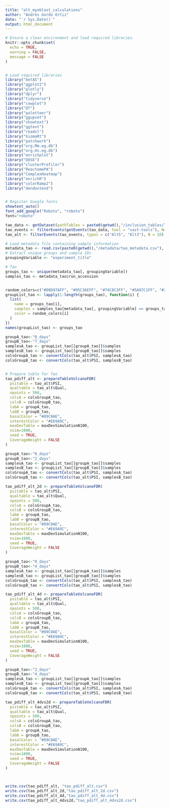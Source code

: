```yaml
---
title: "alt_myoblast_calculations"
author: "Andrés Gordo Ortiz"
date: "`r Sys.Date()`"
output: html_document
---
```


```r
# Ensure a clean environment and load required libraries.
knitr::opts_chunk$set(
  echo = TRUE,
  warning = FALSE,
  message = FALSE
)


# Load required libraries
library("betAS")
library("ggplot2")
library("plotly")
library("dplyr")
library("tidyverse")
library("cowplot")
library("DT")
library("paletteer")
library("ggupset")
library("showtext")
library("ggtext")
library("readxl")
library("biomaRt")
library("patchwork")
library("org.Mm.eg.db")
library("org.Hs.eg.db")
library("enrichplot")
library("DOSE")
library("clusterProfiler")
library("ReactomePA")
library("ComplexHeatmap")
library("enrichR")
library("colorRamp2")
library("dendextend")


# Register Google fonts
showtext_auto()
font_add_google("Roboto", "roboto")
font="roboto"
```

```r
tao_data <- getDataset(pathTables = paste0(getwd(),"/inclusion_tables/Tao_INCLUSION_LEVELS_FULL-mm10.tab"), tool = "vast-tools")
tao_events <- filterEvents(getEvents(tao_data, tool = "vast-tools"), N=10) # Extract alternative splicing events
tao_alt <- filterEvents(tao_events, types = c("Alt5", "Alt3"), N = 10)

# Load metadata file containing sample information
metadata_tao <- read.csv(paste0(getwd(),"/metadata/tao_metadata.csv"), sep = ",")
# Extract unique groups and sample IDs
groupingVariable <- "experiment_title"

# Tao
groups_tao <- unique(metadata_tao[, groupingVariable])
samples_tao <- metadata_tao$run_accession


random_colors=c("#D8D97AFF", "#95C36EFF", "#74C8C3FF", "#5A97C1FF", "#295384FF", "#0A2E57FF")
groupList_tao <- lapply(1:length(groups_tao), function(i) {
  list(
    name = groups_tao[i],
    samples = samples_tao[metadata_tao[, groupingVariable] == groups_tao[i]],
    color = random_colors[i]
  )
})
names(groupList_tao) <- groups_tao

groupA_tao<-"0_days"
groupB_tao<-"7_days"
samplesA_tao <- groupList_tao[[groupA_tao]]$samples
samplesB_tao <- groupList_tao[[groupB_tao]]$samples
colsGroupA_tao <- convertCols(tao_alt$PSI, samplesA_tao)
colsGroupB_tao <- convertCols(tao_alt$PSI, samplesB_tao)


# Prepare table for Tao
tao_pdiff_alt <- prepareTableVolcanoFDR(
  psitable = tao_alt$PSI,
  qualtable = tao_alt$Qual,
  npoints = 500,
  colsA = colsGroupA_tao,
  colsB = colsGroupB_tao,
  labA = groupA_tao,
  labB = groupB_tao,
  basalColor = "#89C0AE",
  interestColor = "#E69A9C",
  maxDevTable = maxDevSimulationN100,
  nsim=1000,
  seed = TRUE,
  CoverageWeight = FALSE
)

groupA_tao<-"0_days"
groupB_tao<-"2_days"
samplesA_tao <- groupList_tao[[groupA_tao]]$samples
samplesB_tao <- groupList_tao[[groupB_tao]]$samples
colsGroupA_tao <- convertCols(tao_alt$PSI, samplesA_tao)
colsGroupB_tao <- convertCols(tao_alt$PSI, samplesB_tao)

tao_pdiff_alt_2d <- prepareTableVolcanoFDR(
  psitable = tao_alt$PSI,
  qualtable = tao_alt$Qual,
  npoints = 500,
  colsA = colsGroupA_tao,
  colsB = colsGroupB_tao,
  labA = groupA_tao,
  labB = groupB_tao,
  basalColor = "#89C0AE",
  interestColor = "#E69A9C",
  maxDevTable = maxDevSimulationN100,
  nsim=1000,
  seed = TRUE,
  CoverageWeight = FALSE
)

groupA_tao<-"0_days"
groupB_tao<-"4_days"
samplesA_tao <- groupList_tao[[groupA_tao]]$samples
samplesB_tao <- groupList_tao[[groupB_tao]]$samples
colsGroupA_tao <- convertCols(tao_alt$PSI, samplesA_tao)
colsGroupB_tao <- convertCols(tao_alt$PSI, samplesB_tao)

tao_pdiff_alt_4d <- prepareTableVolcanoFDR(
  psitable = tao_alt$PSI,
  qualtable = tao_alt$Qual,
  npoints = 500,
  colsA = colsGroupA_tao,
  colsB = colsGroupB_tao,
  labA = groupA_tao,
  labB = groupB_tao,
  basalColor = "#89C0AE",
  interestColor = "#E69A9C",
  maxDevTable = maxDevSimulationN100,
  nsim=1000,
  seed = TRUE,
  CoverageWeight = FALSE
)

groupA_tao<-"2_days"
groupB_tao<-"4_days"
samplesA_tao <- groupList_tao[[groupA_tao]]$samples
samplesB_tao <- groupList_tao[[groupB_tao]]$samples
colsGroupA_tao <- convertCols(tao_alt$PSI, samplesA_tao)
colsGroupB_tao <- convertCols(tao_alt$PSI, samplesB_tao)

tao_pdiff_alt_4dvs2d <- prepareTableVolcanoFDR(
  psitable = tao_alt$PSI,
  qualtable = tao_alt$Qual,
  npoints = 500,
  colsA = colsGroupA_tao,
  colsB = colsGroupB_tao,
  labA = groupA_tao,
  labB = groupB_tao,
  basalColor = "#89C0AE",
  interestColor = "#E69A9C",
  maxDevTable = maxDevSimulationN100,
  nsim=1000,
  seed = TRUE,
  CoverageWeight = FALSE
)



write.csv(tao_pdiff_alt, "tao_pdiff_alt.csv")
write.csv(tao_pdiff_alt_2d,"tao_pdiff_alt_2d.csv")
write.csv(tao_pdiff_alt_4d,"tao_pdiff_alt_4d.csv")
write.csv(tao_pdiff_alt_4dvs2d,"tao_pdiff_alt_4dvs2d.csv")
```

